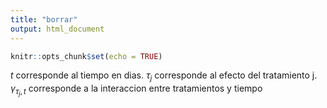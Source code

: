 ```yaml
---
title: "borrar"
output: html_document
---
```


```r
knitr::opts_chunk$set(echo = TRUE)
```

$t$ corresponde al tiempo en dias.
$\tau_j$ corresponde al efecto del tratamiento j.
$\gamma_{\tau_j,t}$ corresponde a la interaccion entre tratamientos y tiempo
 
